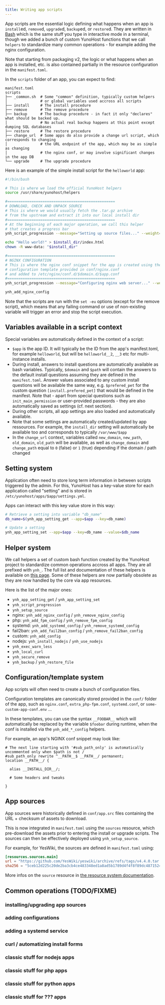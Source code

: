 ```yaml
---
title: Writing app scripts
---
```


App scripts are the essential logic defining what happens when an app is `install`ed, `remove`d, `upgrade`d, `backup`ed, or `restore`d. They are written in [Bash](https://en.wikipedia.org/wiki/Bash_(Unix_shell)) which is the same stuff you type in interactive mode in a terminal, though we added a bunch of custom YunoHost functions that we call `helpers` to standardize many common operations - for example adding the nginx configuration.

Note that starting from packaging v2, the logic or what happens when an app is installed, etc. is also contained partially in the resource configuration in the `manifest.toml`.

In the `scripts` folder of an app, you can expect to find:

```text
manifest.toml
scripts
├── _common.sh  # Some "common" definition, typically custom helpers 
│               # or global variables used accross all scripts
├── install     # The install procedure
├── remove      # The remove procedure
├── backup      # The backup procedure - in fact it only "declares" what should be backed up.
│               # No actual real backup happens at this point except dumping SQL databases
├── restore     # The restore procedure
├── change_url  # Some apps do also provide a change url script, which corresponds to changing
│               # the URL endpoint of the app, which may be as simple as changing
│               # the nginx conf, or may involve significant changes in the app DB
└── upgrade     # The upgrade procedure
```

Here is an example of the simple install script for the `helloworld` app:

```bash
#!/bin/bash

# This is where we load the official YunoHost helpers
source /usr/share/yunohost/helpers

#=================================================
# DOWNLOAD, CHECK AND UNPACK SOURCE
# This is where we would usually fetch the .tar.gz archive 
# from the upstream and extract it into our local install dir
#=================================================
# At the beginning of each major operation, we call this helper
# that creates a progress bar
ynh_script_progression --message="Setting up source files..." --weight=1

echo "Hello world!" > $install_dir/index.html
chown -R www-data: "$install_dir"

#=================================================
# NGINX CONFIGURATION
# This is where the nginx conf snippet for the app is created using the
# configuration template provided in conf/nginx.conf
# and added to /etc/nginx/conf.d/$domain.d/$app.conf
#=================================================
ynh_script_progression --message="Configuring nginx web server..." --weight=1

ynh_add_nginx_config
```

Note that the scripts are run with the `set -eu` options (except for the remove script), which means that any failing command or use of non-existing variable will trigger an error and stop the script execution.

## Variables available in a script context

Special variables are automatically defined in the context of a script:

- `$app` is the app ID. It will typically be the ID from the app's manifest.toml, for example `helloworld`, but will be `helloworld__2`, `__3` etc for multi-instance installs.
- During install, answers to install questions are automatically available as bash variables. Typically, `$domain` and `$path` will contain the answers to the default install questions assuming they are defined in the `manifest.toml`. Answer values associated to any custom install questions will be available the same way, e.g. `$prefered_pet` for the custom question `[install.prefered_pet]` that would be defined in the manifest. Note that - apart from special questions such as `init_main_permission` or user-provided passwords - they are also automatically saved as settings (cf. next section).
- During other scripts, all app settings are also loaded and automatically available.
- Note that some settings are automatically created/updated by app ressources. For example, the `install_dir` setting will automatically be available too and corresponds to typically `/var/www/$app`
- In the `change_url` context, variables called `new_domain`, `new_path`, `old_domain`, `old_path` will be available, as well as `change_domain` and `change_path` equal to `0` (false) or `1` (true) depending if the domain / path changed

## Setting system

Application often need to store long term information in between scripts triggered by the admin. For this, YunoHost has a key-value store for each application called "setting" and is stored in `/etc/yunohost/apps/$app/settings.yml`.

Apps can interact with this key value store in this way:

```bash
# Retrieve a setting into variable "db_name"
db_name=$(ynh_app_setting_get --app=$app --key=db_name)

# Update a setting
ynh_app_setting_set --app=$app --key=db_name --value=$db_name
```

## Helper system

We call helpers a set of custom bash function created by the YunoHost project to standardize common operations accross all apps. They are all prefixed with `ynh_`. The full list and documentation of these helpers is available on [this page](/packaging_apps_helpers). Some of these helpers are now partially obsolete as they are now handled by the core via app resources.

Here is the list of the major ones:

- `ynh_app_setting_get` / `ynh_app_setting_set`
- `ynh_script_progression`
- `ynh_setup_source`
- nginx: `ynh_add_nginx_config` / `ynh_remove_nginx_config`
- php: `ynh_add_fpm_config` / `ynh_remove_fpm_config`
- systemd: `ynh_add_systemd_config` / `ynh_remove_systemd_config`
- fail2ban: `ynh_add_fail2ban_config` / `ynh_remove_fail2ban_config`
- custom: `ynh_add_config`
- nodejs: `ynh_install_nodejs` / `ynh_use_nodejs`
- `ynh_exec_warn_less`
- `ynh_local_curl`
- `ynh_secure_remove`
- `ynh_backup` / `ynh_restore_file`

## Configuration/template system

App scripts will often need to create a bunch of configuration files.

Configuration templates are canonically stored provided in the `conf/` folder of the app, such as `nginx.conf`, `extra_php-fpm.conf`, `systemd.conf`, or `some-custom-app-conf.env` ...

In these templates, you can use the syntax `__FOOBAR__` which will automatically be replaced by the variable `$foobar` during runtime, when the conf is installed via the `ynh_add_*_config` helpers.

For example, an app's NGINX conf snippet may look like:

```text
# The next line starting with '#sub_path_only' is automatically uncommented only when $path is not /
#sub_path_only rewrite ^__PATH__$ __PATH__/ permanent;
location __PATH__/ {

  alias __INSTALL_DIR__/;

  # Some headers and tweaks

}
```

## App sources

App sources were historically defined in `conf/app.src` files containing the URL + checksum of assets to download.

This is now integrated in `manifest.toml` using the `sources` resource, which pre-download the assets prior to entering the install or upgrade scripts. The sources can then be effectively deployed using `ynh_setup_source`.

For example, for YesWiki, the sources are defined in `manifest.toml` using:

```toml
[resources.sources.main]
url = "https://github.com/YesWiki/yeswiki/archive/refs/tags/v4.4.0.tar.gz"
sha256 = "5ceb12d225c20de2ba3cb4ce483348ed1a8ad5b1789d4f4f8f89dc4871524007"
```

More infos on the `source` resource in [the resource system documentation](/contribute/packaging_apps/manifest/app_resources).

## Common operations (TODO/FIXME)

### installing/upgrading app sources

### adding configurations

### adding a systemd service

### curl / automatizing install forms

### classic stuff for nodejs apps

### classic stuff for php apps

### classic stuff for python apps

### classic stuff for ??? apps
